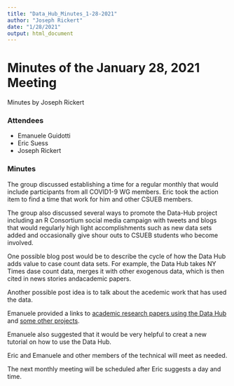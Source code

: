 ```yaml
---
title: "Data_Hub_Minutes_1-28-2021"
author: "Joseph Rickert"
date: "1/28/2021"
output: html_document
---
```


# Minutes of the January 28, 2021 Meeting

Minutes by Joseph Rickert

### Attendees
* Emanuele Guidotti
* Eric Suess
* Joseph Rickert

### Minutes
The group discussed establishing a time for a regular monthly that would include participants from all COVID1-9 WG members. Eric took the action item to find a time that work for him and other CSUEB members.

The group also discussed several ways to promote the Data-Hub project including an R Consortium social media campaign with tweets and blogs that would regularly high light accomplishments such as new data sets added and occasionally give shour outs to CSUEB students who become involved. 

One possible blog post would be to describe the cycle of how the Data Hub adds value to case count data sets. For example, the Data Hub takes NY Times dase count data, merges it with other exogenous data, which is then cited in news stories andacademic papers. 

Another possible post idea is to talk about the acedemic work that has used the data.

Emanuele provided a links to [academic research papers using the Data Hub](https://scholar.google.com/scholar?oi=bibs&hl=en&cites=1585537563493742217) and [some other projects](https://covid19datahub.io/articles/usage.html).

Emanuele also suggested that it would be very helpful to creat a new tutorial on how to use the Data Hub.

Eric and Emanuele and other members of the technical will meet as needed. 

The next monthly meeting will be scheduled after Eric suggests a day and time.

